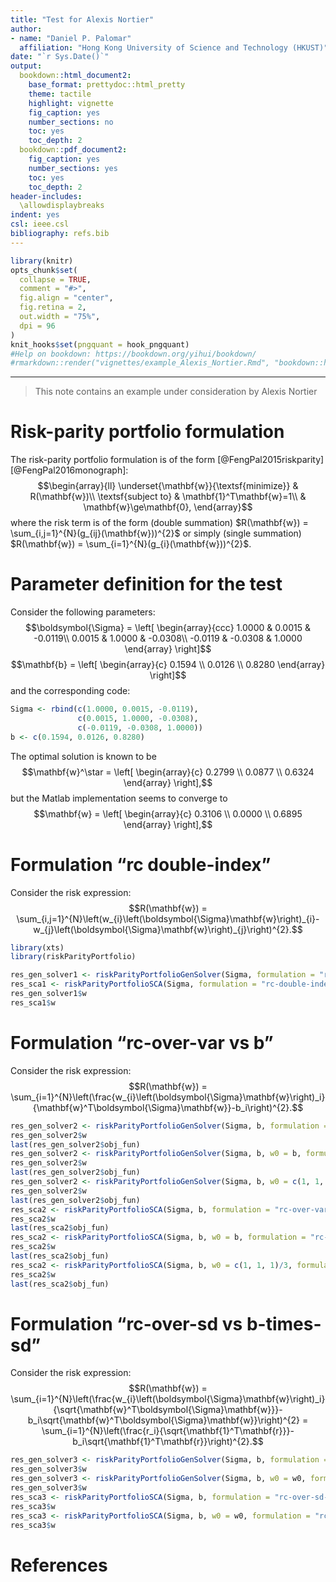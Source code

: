 ```yaml
---
title: "Test for Alexis Nortier"
author: 
- name: "Daniel P. Palomar"
  affiliation: "Hong Kong University of Science and Technology (HKUST)"
date: "`r Sys.Date()`"
output:
  bookdown::html_document2:
    base_format: prettydoc::html_pretty
    theme: tactile
    highlight: vignette
    fig_caption: yes
    number_sections: no
    toc: yes
    toc_depth: 2
  bookdown::pdf_document2:
    fig_caption: yes
    number_sections: yes
    toc: yes
    toc_depth: 2
header-includes:
  \allowdisplaybreaks
indent: yes
csl: ieee.csl
bibliography: refs.bib
---
```


```r
library(knitr)
opts_chunk$set(
  collapse = TRUE,
  comment = "#>",
  fig.align = "center",
  fig.retina = 2,
  out.width = "75%",
  dpi = 96
)
knit_hooks$set(pngquant = hook_pngquant)
#Help on bookdown: https://bookdown.org/yihui/bookdown/
#rmarkdown::render("vignettes/example_Alexis_Nortier.Rmd", "bookdown::html_document2")
```

-----------
> This note contains an example under consideration by Alexis Nortier


# Risk-parity portfolio formulation
The risk-parity portfolio formulation is of the form [@FengPal2015riskparity][@FengPal2016monograph]:
$$\begin{array}{ll}
\underset{\mathbf{w}}{\textsf{minimize}} & R(\mathbf{w})\\
\textsf{subject to} & \mathbf{1}^T\mathbf{w}=1\\
 & \mathbf{w}\ge\mathbf{0},
\end{array}$$
where the risk term is of the form (double summation) $R(\mathbf{w}) = \sum_{i,j=1}^{N}(g_{ij}(\mathbf{w}))^{2}$ or simply (single summation) $R(\mathbf{w}) = \sum_{i=1}^{N}(g_{i}(\mathbf{w}))^{2}$.

# Parameter definition for the test
Consider the following parameters:
$$\boldsymbol{\Sigma} = \left[
\begin{array}{ccc}
 1.0000 &  0.0015 & -0.0119\\
 0.0015 &  1.0000 & -0.0308\\
-0.0119 & -0.0308 &  1.0000
\end{array}
\right]$$
$$\mathbf{b} = \left[
\begin{array}{c}
 0.1594 \\
 0.0126 \\
 0.8280 
\end{array}
\right]$$
and the corresponding code:
```r
Sigma <- rbind(c(1.0000, 0.0015, -0.0119),
               c(0.0015, 1.0000, -0.0308),
               c(-0.0119, -0.0308, 1.0000))
b <- c(0.1594, 0.0126, 0.8280)
```

The optimal solution is known to be
$$\mathbf{w}^\star = \left[
\begin{array}{c}
 0.2799 \\
 0.0877 \\
 0.6324
\end{array}
\right],$$
but the Matlab implementation seems to converge to
$$\mathbf{w} = \left[
\begin{array}{c}
 0.3106 \\
 0.0000 \\
 0.6895
\end{array}
\right],$$

# Formulation "rc double-index"
Consider the risk expression:
$$R(\mathbf{w}) = \sum_{i,j=1}^{N}\left(w_{i}\left(\boldsymbol{\Sigma}\mathbf{w}\right)_{i}-w_{j}\left(\boldsymbol{\Sigma}\mathbf{w}\right)_{j}\right)^{2}.$$
```r
library(xts)
library(riskParityPortfolio)

res_gen_solver1 <- riskParityPortfolioGenSolver(Sigma, formulation = "rc-double-index")
res_sca1 <- riskParityPortfolioSCA(Sigma, formulation = "rc-double-index")
res_gen_solver1$w
res_sca1$w
```



# Formulation "rc-over-var vs b"
Consider the risk expression:
$$R(\mathbf{w}) = \sum_{i=1}^{N}\left(\frac{w_{i}\left(\boldsymbol{\Sigma}\mathbf{w}\right)_i}{\mathbf{w}^T\boldsymbol{\Sigma}\mathbf{w}}-b_i\right)^{2}.$$
```r
res_gen_solver2 <- riskParityPortfolioGenSolver(Sigma, b, formulation = "rc-over-var-vs-b")
res_gen_solver2$w
last(res_gen_solver2$obj_fun)
res_gen_solver2 <- riskParityPortfolioGenSolver(Sigma, b, w0 = b, formulation = "rc-over-var-vs-b")
res_gen_solver2$w
last(res_gen_solver2$obj_fun)
res_gen_solver2 <- riskParityPortfolioGenSolver(Sigma, b, w0 = c(1, 1, 1)/3, formulation = "rc-over-var-vs-b")
res_gen_solver2$w
last(res_gen_solver2$obj_fun)
res_sca2 <- riskParityPortfolioSCA(Sigma, b, formulation = "rc-over-var-vs-b")
res_sca2$w
last(res_sca2$obj_fun)
res_sca2 <- riskParityPortfolioSCA(Sigma, b, w0 = b, formulation = "rc-over-var-vs-b")
res_sca2$w
last(res_sca2$obj_fun)
res_sca2 <- riskParityPortfolioSCA(Sigma, b, w0 = c(1, 1, 1)/3, formulation = "rc-over-var-vs-b")
res_sca2$w
last(res_sca2$obj_fun)
```

# Formulation "rc-over-sd vs b-times-sd"
Consider the risk expression:
 $$R(\mathbf{w}) = \sum_{i=1}^{N}\left(\frac{w_{i}\left(\boldsymbol{\Sigma}\mathbf{w}\right)_i}{\sqrt{\mathbf{w}^T\boldsymbol{\Sigma}\mathbf{w}}}-b_i\sqrt{\mathbf{w}^T\boldsymbol{\Sigma}\mathbf{w}}\right)^{2} = \sum_{i=1}^{N}\left(\frac{r_i}{\sqrt{\mathbf{1}^T\mathbf{r}}}-b_i\sqrt{\mathbf{1}^T\mathbf{r}}\right)^{2}.$$

```r
res_gen_solver3 <- riskParityPortfolioGenSolver(Sigma, b, formulation = "rc-over-sd-vs-b-times-sd")
res_gen_solver3$w
res_gen_solver3 <- riskParityPortfolioGenSolver(Sigma, b, w0 = w0, formulation = "rc-over-sd-vs-b-times-sd")
res_gen_solver3$w
res_sca3 <- riskParityPortfolioSCA(Sigma, b, formulation = "rc-over-sd-vs-b-times-sd")
res_sca3$w
res_sca3 <- riskParityPortfolioSCA(Sigma, b, w0 = w0, formulation = "rc-over-sd-vs-b-times-sd")
res_sca3$w
```


# References {-}
\setlength{\parindent}{-0.2in}
\setlength{\leftskip}{0.2in}
\setlength{\parskip}{8pt}
\noindent



